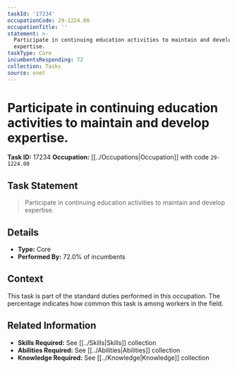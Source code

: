 ```yaml
---
taskId: '17234'
occupationCode: 29-1224.00
occupationTitle: ''
statement: >-
  Participate in continuing education activities to maintain and develop
  expertise.
taskType: Core
incumbentsResponding: 72
collection: Tasks
source: onet
---
```

# Participate in continuing education activities to maintain and develop expertise.

**Task ID:** 17234
**Occupation:** [[../Occupations|Occupation]] with code `29-1224.00`

## Task Statement

> Participate in continuing education activities to maintain and develop expertise.

## Details

- **Type:** Core
- **Performed By:** 72.0% of incumbents

## Context

This task is part of the standard duties performed in this occupation. The percentage indicates how common this task is among workers in the field.

## Related Information

- **Skills Required:** See [[../Skills|Skills]] collection
- **Abilities Required:** See [[../Abilities|Abilities]] collection
- **Knowledge Required:** See [[../Knowledge|Knowledge]] collection
